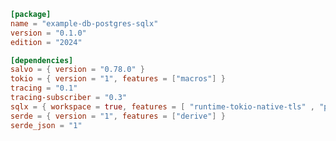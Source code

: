 
```toml  title="db-postgres-sqlx/Cargo.toml"
[package]
name = "example-db-postgres-sqlx"
version = "0.1.0"
edition = "2024"

[dependencies]
salvo = { version = "0.78.0" }
tokio = { version = "1", features = ["macros"] }
tracing = "0.1"
tracing-subscriber = "0.3"
sqlx = { workspace = true, features = [ "runtime-tokio-native-tls" , "postgres" ] }
serde = { version = "1", features = ["derive"] }
serde_json = "1"
```